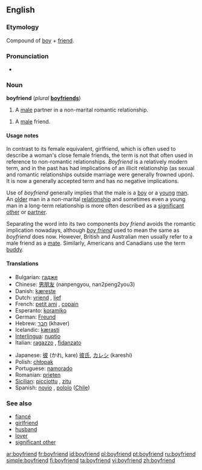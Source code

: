 ==English==

===Etymology===
Compound of [[boy]] + [[friend]].

===Pronunciation===
*{{audio|en-us-boyfriend.ogg|Audio (US)}}

===Noun===
'''boyfriend''' (''plural'' '''[[boyfriends]]''')

# A [[male]] partner in a non-marital romantic relationship.

# A [[male]] friend.

====Usage notes====
In contrast to its female equivalent, girlfriend, which is often used to describe a woman's close female friends, the term is not that often used in reference to non-romantic relationships. ''Boyfriend'' is a relatively modern term, and in the past has had implications of an illicit relationship (as sexual and romantic relationships outside marriage were generally frowned upon). It is now a generally accepted term and has no negative implications.

Use of ''boyfriend'' generally implies that the male is a [[boy]] or a [[young]] [[man]]. An [[old]]er man in a non-marital [[relationship]] and sometimes even a young man in a long-term relationship is more often described as a [[significant other]] or [[partner]].

Separating the word into its two components ''boy friend'' avoids the romantic implication nowadays, although ''[[boy friend]]'' used to mean the same as ''boyfriend'' does now. However, British and Australian men usually refer to a male friend as a [[mate]]. Similarly, Americans and Canadians use the term [[buddy]].

====Translations====
{{trans-top|male romantic partner}}
*Bulgarian: [[гадже]]
*Chinese: [[男朋友]] (nanpengyou, nan2peng2you3)
*Danish: [[kæreste]]
*Dutch: [[vriend]] {{m}}, [[lief]] {{n}}
*French: [[petit ami]] {{m}}, [[copain]] {{m}}
*Esperanto: [[koramiko]]
*German: [[Freund]] {{m}}
*Hebrew: [[חבר]] (khaver) {{m}}
*Icelandic: [[kærasti]] {{m}}
*[[Interlingua]]: [[nuptio]]
*Italian: [[ragazzo]] {{m}}, [[fidanzato]] {{m}}
{{trans-mid}}
*Japanese: [[彼]] (かれ, kare)<!--The following is not relevant here - it belongs on the Japanese page: (Note: kare can also mean [[he]]) --> [[彼氏]], [[カレシ]] (kareshi)
*Polish: [[chłopak]] {{m}}
*Portuguese: [[namorado]] {{m}}
*Romanian: [[prieten]] {{m}}
*[[Sicilian]]: [[picciottu]] {{m}}, [[zitu]] {{m}}
*Spanish: [[novio]] {{m}}, [[pololo]] {{m}} ([[Chile]])
{{trans-bottom}}

===See also===
*[[fiancé]]
*[[girlfriend]]
*[[husband]]
*[[lover]]
*[[significant other]]

[[ar:boyfriend]]
[[fr:boyfriend]]
[[id:boyfriend]]
[[pl:boyfriend]]
[[pt:boyfriend]]
[[ru:boyfriend]]
[[simple:boyfriend]]
[[fi:boyfriend]]
[[ta:boyfriend]]
[[vi:boyfriend]]
[[zh:boyfriend]]